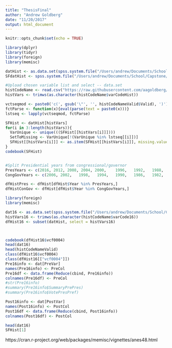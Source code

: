 ```yaml
---
title: "ThesisFinal"
author: "Andrew Goldberg"
date: "11/20/2017"
output: html_document
---
```


```r
knitr::opts_chunk$set(echo = TRUE)
```

```r
library(dplyr)
library(tidyr)
library(foreign)
library(memisc)

datHist <- as.data.set(spss.system.file("/Users/andrew/Documents/School/Capstone/Data/anes_timeseries_cdf_sav/anes_timseries_cdf.sav"))
SFdatHist <- spss.system.file("/Users/andrew/Documents/School/Capstone/Data/anes_timeseries_cdf_sav/anes_timseries_cdf.sav")

#Upload chosen variable list and select -- data.set
histCodeName <- read.csv("https://raw.githubusercontent.com/aagoldberg/Thesis/master/HistCodeNameViable.csv")
histVars <- trimws(as.character(histCodeName$varCodeHist))

vctseqmod <- paste0('c(', gsub('\"', '', histCodeNameValid$Valid), ')') #Got some help on this
fctParse <- function(x){eval(parse(text = paste0(x)))}
lstseq <- lapply(vctseqmod, fctParse)

SFHist <- datHist[histVars]  
for(i in 3:length(histVars)){
  VarUnique <- unique(((SFHist[[histVars[i]]])))
  SetToMissing <- VarUnique[!(VarUnique %in% lstseq[[i]])]
  SFHist[[histVars[i]]] <- as.item(SFHist[[histVars[i]]], missing.values = SetToMissing)
}
codebook(SFHist)


#Split Presidential years from congressional/governor
PresYears <- c(2016, 2012, 2008, 2004, 2000,	1996,	1992,	1988,	1984,	1980,	1976,	1972,	1968,	1964,	1960,	1956,	1952) #Dropped 1948 due to lack of pairwise data
CongGovYears <- c(2006,	2002,	1998,	1994,	1990,	1986,	1982,	1978,	1974,	1970,	1966,	1962,	1958,	1954,	1950)

dfHistPres <- dfHist[dfHist$Year %in% PresYears,]
dfHistConGov <- dfHist[dfHist$Year %in% CongGovYears,]
```

```r
library(foreign)
library(memisc)

dat16 <- as.data.set(spss.system.file("/Users/andrew/Documents/School/Capstone/Data/anes_timeseries_2016_sav(2)/anes_timeseries_2016.sav"))
histVars16 <- trimws(as.character(histCodeName$varCode16))
dfHist16 <- subset(datHist, select = histVars16)



codebook(dfHist16$vcf0004)
head(dat16)
head(histCodeNameValid)
class(dfHist16$vcf0004)
class(dfHist16[["vcf0004"]])
Pre16info <- dat[PreVar]
names(Pre16info) <- PreCol
Pre16df <- data.frame(Reduce(cbind, Pre16info))
colnames(Pre16df) <- PreCol
#str(Pre16info)
#summary(Pre16info$SummaryPrePres)
#summary(Pre16info$VotePresPref)

Post16info <- dat[PostVar]
names(Post16info) <- PostCol
Post16df <- data.frame(Reduce(cbind, Post16info))
colnames(Post16df) <- PostCol

head(dat16)
SFHist[1]
```


https://cran.r-project.org/web/packages/memisc/vignettes/anes48.html